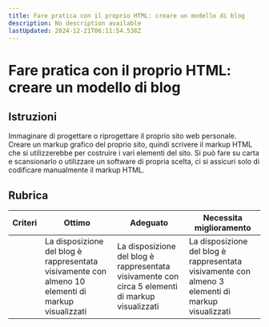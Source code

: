 ```yaml
---
title: Fare pratica con il proprio HTML: creare un modello di blog
description: No description available
lastUpdated: 2024-12-21T06:11:54.538Z
---
```


# Fare pratica con il proprio HTML: creare un modello di blog

## Istruzioni

Immaginare di progettare o riprogettare il proprio sito web personale. Creare un markup grafico del proprio sito, quindi scrivere il markup HTML che si utilizzerebbe per costruire i vari elementi del sito. Si può fare su carta e scansionarlo o utilizzare un software di propria scelta, ci si assicuri solo di codificare manualmente il markup HTML.

## Rubrica

| Criteri | Ottimo | Adeguato | Necessita miglioramento |
| -------- | ----------------------------------------------------------------------------------- | -------------------------------------------------------------------------------- | --------------------------------------------------------------------------------- |
|          | La disposizione del blog è rappresentata visivamente con almeno 10 elementi di markup visualizzati | La disposizione del blog è rappresentata visivamente con circa 5 elementi di markup visualizzati | La disposizione del blog è rappresentata visivamente con almeno 3 elementi di markup visualizzati |
